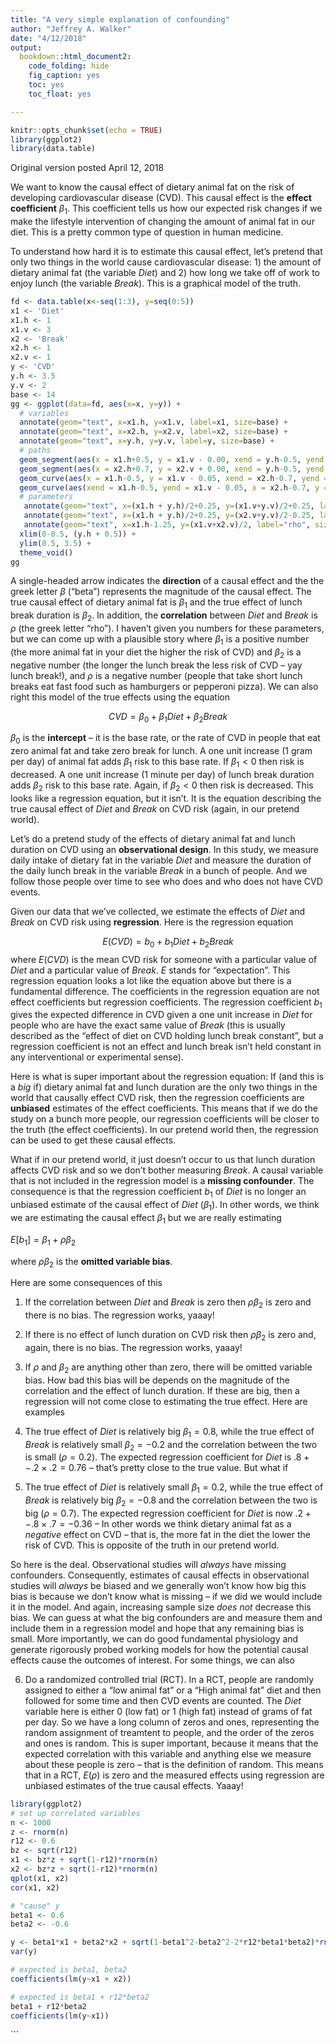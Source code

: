 ```yaml
---
title: "A very simple explanation of confounding"
author: "Jeffrey A. Walker"
date: "4/12/2018"
output:
  bookdown::html_document2:
    code_folding: hide
    fig_caption: yes
    toc: yes
    toc_float: yes

---
```


```r
knitr::opts_chunk$set(echo = TRUE)
library(ggplot2)
library(data.table)
```
Original version posted April 12, 2018

We want to know the causal effect of dietary animal fat on the risk of developing cardiovascular disease (CVD). This causal effect is the **effect coefficient** $\beta_1$. This coefficient tells us how our expected risk changes if we make the lifestyle intervention of changing the amount of animal fat in our diet. This is a pretty common type of question in human medicine.

To understand how hard it is to estimate this causal effect, let's pretend that only two things in the world cause cardiovascular disease: 1) the amount of dietary animal fat (the variable *Diet*) and 2) how long we take off of work to enjoy lunch (the variable *Break*). This is a graphical model of the truth.

```r
fd <- data.table(x<-seq(1:3), y=seq(0:5))
x1 <- 'Diet'
x1.h <- 1
x1.v <- 3
x2 <- 'Break'
x2.h <- 1
x2.v <- 1
y <- 'CVD'
y.h <- 3.5
y.v <- 2
base <- 14
gg <- ggplot(data=fd, aes(x=x, y=y)) +
  # variables
  annotate(geom="text", x=x1.h, y=x1.v, label=x1, size=base) +
  annotate(geom="text", x=x2.h, y=x2.v, label=x2, size=base) +
  annotate(geom="text", x=y.h, y=y.v, label=y, size=base) +
  # paths
  geom_segment(aes(x = x1.h+0.5, y = x1.v - 0.00, xend = y.h-0.5, yend = y.v+0.1), size=2, arrow = arrow(length = unit(0.4,"cm"))) +
  geom_segment(aes(x = x2.h+0.7, y = x2.v + 0.00, xend = y.h-0.5, yend = y.v-0.1), size=2, arrow = arrow(length = unit(0.4,"cm"))) +
  geom_curve(aes(x = x1.h-0.5, y = x1.v - 0.05, xend = x2.h-0.7, yend = x2.v+0.05), curvature = 0.5, size=2, arrow = arrow(length = unit(0.4,"cm"))) +
  geom_curve(aes(xend = x1.h-0.5, yend = x1.v - 0.05, x = x2.h-0.7, y = x2.v+0.05), curvature = -0.5, size=2, arrow = arrow(length = unit(0.4,"cm"))) +
  # parameters
   annotate(geom="text", x=(x1.h + y.h)/2+0.25, y=(x1.v+y.v)/2+0.25, label="beta[1]", size=base, parse=TRUE) +
   annotate(geom="text", x=(x1.h + y.h)/2+0.25, y=(x2.v+y.v)/2-0.25, label="beta[2]", size=base, parse=TRUE) +
   annotate(geom="text", x=x1.h-1.25, y=(x1.v+x2.v)/2, label="rho", size=base, parse=TRUE) +
  xlim(0-0.5, (y.h + 0.5)) +
  ylim(0.5, 3.5) +
  theme_void() 
gg
```

A single-headed arrow indicates the **direction** of a causal effect and the the greek letter $\beta$ ("beta") represents the magnitude of the causal effect. The true causal effect of dietary animal fat is $\beta_1$ and the true effect of lunch break duration is $\beta_2$. In addition, the **correlation** between *Diet* and *Break* is $\rho$ (the greek letter "rho"). I haven't given you numbers for these parameters, but we can come up with a plausible story where $\beta_1$ is a positive number (the more animal fat in your diet the higher the risk of CVD) and $\beta_2$ is a negative number (the longer the lunch break the less risk of CVD -- yay lunch break!), and $\rho$ is a negative number (people that take short lunch breaks eat fast food such as hamburgers or pepperoni pizza). We can also right this model of the true effects using the equation

$$CVD = \beta_0 + \beta_1 Diet + \beta_2 Break$$

$\beta_0$ is the **intercept** -- it is the base rate, or the rate of CVD in people that eat zero animal fat and take zero break for lunch. A one unit increase (1 gram per day) of animal fat adds $\beta_1$ risk to this base rate. If $\beta_1 < 0$ then risk is decreased. A one unit increase (1 minute per day) of lunch break duration adds $\beta_2$ risk to this base rate. Again, if $\beta_2 < 0$ then risk is decreased. This looks like a regression equation, but it isn't. It is the equation describing the true causal effect of *Diet* and *Break* on CVD risk (again, in our pretend world).

Let's do a pretend study of the effects of dietary animal fat and lunch duration on CVD using an **observational design**. In this study, we measure daily intake of dietary fat in the variable *Diet* and measure the duration of the daily lunch break in the variable *Break* in a bunch of people. And we follow those people over time to see who does and who does not have CVD events.

Given our data that we've collected, we estimate the effects of *Diet* and *Break* on CVD risk using **regression**. Here is the regression equation

$$E(CVD) = b_0 + b_1 Diet + b_2 Break$$
where $E(CVD)$ is the mean CVD risk for someone with a particular value of $Diet$ and a particular value of $Break$. $E$ stands for "expectation". This regression equation looks a lot like the equation above but there is a fundamental difference. The coefficients in the regression equation are not effect coefficients but regression coefficients. The regression coefficient $b_1$ gives the expected difference in CVD given a one unit increase in *Diet* for people who are have the exact same value of $Break$ (this is usually described as the "effect of diet on CVD holding lunch break constant", but a regression coefficient is not an effect and lunch break isn't held constant in any interventional or experimental sense).

Here is what is super important about the regression equation: If (and this is a *big* if) dietary animal fat and lunch duration are the only two things in the world that causally effect CVD risk, then the regression coefficients are **unbiased** estimates of the effect coefficients. This means that if we do the study on a bunch more people, our regression coefficients will be closer to the truth (the effect coefficients). In our pretend world then, the regression can be used to get these causal effects.

What if in our pretend world, it just doesn't occur to us that lunch duration affects CVD risk and so we don't bother measuring $Break$. A causal variable that is not included in the regression model is a **missing confounder**. The consequence is that the regression coefficient $b_1$ of $Diet$ is no longer an unbiased estimate of the causal effect of $Diet$ ($\beta_1$). In other words, we think we are estimating the causal effect $\beta_1$ but we are really estimating

$E[b_1] = \beta_1 + \rho \beta_2$

where $\rho \beta_2$ is the **omitted variable bias**.

Here are some consequences of this

1. If the correlation between $Diet$ and $Break$ is zero then $\rho \beta_2$ is zero and there is no bias. The regression works, yaaay!

2. If there is no effect of lunch duration on CVD risk then $\rho \beta_2$ is zero and, again, there is no bias. The regression works, yaaay!

3. If $\rho$ and $\beta_2$ are anything other than zero, there will be omitted variable bias. How bad this bias will be depends on the magnitude of the correlation and the effect of lunch duration. If these are big, then a regression will not come close to estimating the true effect. Here are examples

4. The true effect of $Diet$ is relatively big $\beta_1 = 0.8$, while the true effect of $Break$ is relatively small $\beta_2 = -0.2$ and the correlation between the two is small ($\rho = 0.2$). The expected regression coefficient for $Diet$ is $.8 + -.2 \times .2 = 0.76$ -- that's pretty close to the true value. But what if

5. The true effect of $Diet$ is relatively small $\beta_1 = 0.2$, while the true effect of $Break$ is relatively big $\beta_2 = -0.8$ and the correlation between the two is big ($\rho = 0.7$). The expected regression coefficient for $Diet$ is now $.2 + -.8 \times .7 = -0.36$ -- In other words we think dietary animal fat as a *negative* effect on CVD -- that is, the more fat in the diet the lower the risk of CVD. This is opposite of the truth in our pretend world.

So here is the deal. Observational studies will *always* have missing confounders. Consequently, estimates of causal effects in observational studies will *always* be biased and we generally won't know how big this bias is because we don't know what is missing -- if we did we would include it in the model. And again, increasing sample size *does not* decrease this bias. We can guess at what the big confounders are and measure them and include them in a regression model and hope that any remaining bias is small. More importantly, we can do good fundamental physiology and generate rigorously probed working models for how the potential causal effects cause the outcomes of interest. For some things, we can also

6. Do a randomized controlled trial (RCT). In a RCT, people are randomly assigned to either a "low animal fat" or a "High animal fat" diet and then followed for some time and then CVD events are counted. The $Diet$ variable here is either 0 (low fat) or 1 (high fat) instead of grams of fat per day. So we have a long column of zeros and ones, representing the random assignment of treamtent to people, and the order of the zeros and ones is random. This is super important, because it means that the expected correlation with this variable and anything else we measure about these people is zero -- that is the definition of random. This means that in a RCT, $E(\rho)$ is zero and the measured effects using regression are unbiased estimates of the true causal effects. Yaaay!

```r
library(ggplot2)
# set up correlated variables
n <- 1000
z <- rnorm(n)
r12 <- 0.6
bz <- sqrt(r12)
x1 <- bz*z + sqrt(1-r12)*rnorm(n)
x2 <- bz*z + sqrt(1-r12)*rnorm(n)
qplot(x1, x2)
cor(x1, x2)

# "cause" y
beta1 <- 0.6
beta2 <- -0.6

y <- beta1*x1 + beta2*x2 + sqrt(1-beta1^2-beta2^2-2*r12*beta1*beta2)*rnorm(n)
var(y)

# expected is beta1, beta2
coefficients(lm(y~x1 + x2))

# expected is beta1 + r12*beta2
beta1 + r12*beta2
coefficients(lm(y~x1))

```

```

